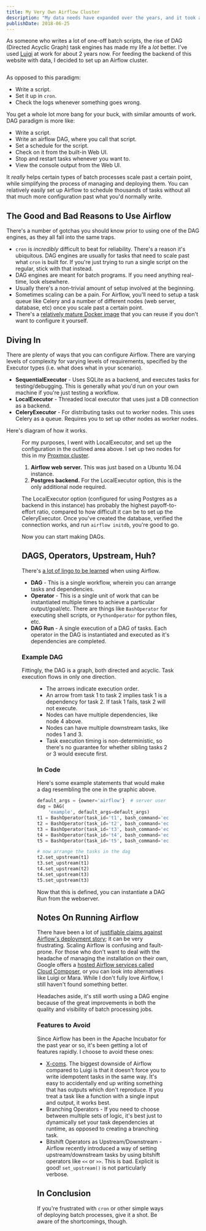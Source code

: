 ```yaml
---
title: My Very Own Airflow Cluster
description: "My data needs have expanded over the years, and it took a full Airflow setup to finally rise to the occasion."
publishDate: 2018-06-25
---
```




As someone who writes a lot of one-off batch scripts, the rise of DAG (Directed Acyclic Graph) task engines has made my life a _lot_ better. I've used [Luigi](https://github.com/spotify/luigi) at work for about 2 years now. For feeding the backend of this website with data, I decided to set up an Airflow cluster.

<Image alt="" src={airflowLogo} />

As opposed to this paradigm:

- Write a script.
- Set it up in `cron`.
- Check the logs whenever something goes wrong.

You get a whole lot more bang for your buck, with similar amounts of work. DAG paradigm is more like:

- Write a script.
- Write an airflow DAG, where you call that script.
- Set a schedule for the script.
- Check on it from the built-in Web UI.
- Stop and restart tasks whenever you want to.
- View the console output from the Web UI.

It _really_ helps certain types of batch processes scale past a certain point, while simplifying the process of managing and deploying them. You can relatively easily set up Airflow to schedule thousands of tasks without all that much more configuration past what you'd normally write.

## The Good and Bad Reasons to Use Airflow

There's a number of gotchas you should know prior to using one of the DAG engines, as they all fall into the same traps.

- `cron` is _incredibly_ difficult to beat for reliability. There's a reason it's ubiquitous. DAG engines are usually for tasks that need to scale past what `cron` is built for. If you're just trying to run a single script on the regular, stick with that instead.
- DAG engines are meant for batch programs. If you need anything real-time, look elsewhere.
- Usually there's a non-trivial amount of setup involved at the beginning.
- Sometimes scaling can be a pain. For Airflow, you'll need to setup a task queue like Celery and a number of different nodes (web server, database, etc) once you scale past a certain point.
- There's a [relatively mature Docker image](https://github.com/puckel/docker-airflow) that you can reuse if you don't want to configure it yourself.

## Diving In

There are plenty of ways that you can configure Airflow. There are varying levels of complexity for varying levels of requirements, specified by the Executor types (i.e. what does what in your scenario).

- **SequentialExecutor** - Uses SQLite as a backend, and executes tasks for testing/debugging. This is generally what you'd run on your own machine if you're just testing a workflow.
- **LocalExecutor** - Threaded local executor that uses just a DB connection as a backend.
- **CeleryExecutor** - For distributing tasks out to worker nodes. This uses Celery as a queue. Requires you to set up other nodes as worker nodes.

Here's diagram of how it works.

<Figure svg={airflowDiagramSvg} className="large" />

For my purposes, I went with LocalExecutor, and set up the configuration in the outlined area above. I set up two nodes for this in my [Proxmox cluster](https://www.proxmox.com/en/).

1. **Airflow web server.** This was just based on a Ubuntu 16.04 instance.
2. **Postgres backend.** For the LocalExecutor option, this is the only additional node required.

The LocalExecutor option (configured for using Postgres as a backend in this instance) has probably the highest payoff-to-effort ratio, compared to how difficult it can be to set up the CeleryExecutor. Once you've created the database, verified the connection works, and run `airflow initdb`, you're good to go.

Now you can start making DAGs.

## DAGS, Operators, Upstream, Huh?

There's [a lot of lingo to be learned](https://airflow.incubator.apache.org/concepts.html) when using Airflow.

- **DAG** - This is a single workflow, wherein you can arrange tasks and dependencies.
- **Operator** - This is a single unit of work that can be instantiated multiple times to achieve a particular output/goal/etc. There are things like `BashOperator` for executing shell scripts, or `PythonOperator` for python files, etc.
- **DAG Run** - A single execution of a DAG of tasks. Each operator in the DAG is instantiated and executed as it's dependencies are completed.

### Example DAG

Fittingly, the DAG is a graph, both directed and acyclic. Task execution flows in only one direction.

<Figure svg={airflowDagSvg} className="large" />

- The arrows indicate execution order.
- An arrow from task 1 to task 2 implies task 1 is a dependency for task 2. If task 1 fails, task 2 will not execute.
- Nodes can have multiple dependencies, like node 4 above.
- Nodes can have multiple downstream tasks, like nodes 1 and 3.
- Task execution timing is non-deterministic, so there's no guarantee for whether sibling tasks 2 or 3 would execute first.

### In Code

Here's some example statements that would make a dag resembling the one in the graphic above.

```python
default_args = {owner='airflow'}  # server user account where this is run
dag = DAG(
    'example', default_args=default_args)
t1 = BashOperator(task_id='t1', bash_command='echo "task 1"', dag=dag)
t2 = BashOperator(task_id='t2', bash_command='echo "task 2"', dag=dag)
t3 = BashOperator(task_id='t3', bash_command='echo "task 3"', dag=dag)
t4 = BashOperator(task_id='t4', bash_command='echo "task 4"', dag=dag)
t5 = BashOperator(task_id='t5', bash_command='echo "task 5"', dag=dag)

# now arrange the tasks in the dag
t2.set_upstream(t1)
t3.set_upstream(t1)
t4.set_upstream(t2)
t4.set_upstream(t3)
t5.set_upstream(t3)
```

Now that this is defined, you can instantiate a DAG Run from the webserver.

## Notes On Running Airflow

There have been a lot of [justifiable claims against Airflow's deployment story](https://news.ycombinator.com/item?id=17030102); it can be very frustrating. Scaling Airflow is confusing and fault-prone. For those who don't want to deal with the headache of managing the installation on their own, Google offers a [hosted Airflow services called Cloud Composer](https://cloud.google.com/composer/docs/concepts/features), or you can look into alternatives like Luigi or Mara. While I don't fully love Airflow, I still haven't found something better.

Headaches aside, it's still worth using a DAG engine because of the great improvements in both the quality and visibility of batch processing jobs.

### Features to Avoid

Since Airflow has been in the Apache Incubator for the past year or so, it's been getting a lot of features rapidly. I choose to avoid these ones:

- [X-coms](https://airflow.incubator.apache.org/concepts.html#xcoms). The biggest downside of Airflow compared to Luigi is that it doesn't force you to write idempotent tasks in the same way. It's easy to accidentally end up writing something that has outputs which don't reproduce. If you treat a task like a function with a single input and output, it works best.
- Branching Operators - If you need to choose between multiple sets of logic, it's best just to dynamically set your task dependencies at runtime, as opposed to creating a branching task.
- Bitshift Operators as Upstream/Downstream - Airflow recently introduced a way of setting upstream/downstream tasks by using bitshift operators like `<<` or `>>`. This is bad. Explicit is good! `set_upstream()` is not particularly verbose.

## In Conclusion

If you're frustrated with `cron` or other simple ways of deploying batch processes, give it a shot. Be aware of the shortcomings, though.
